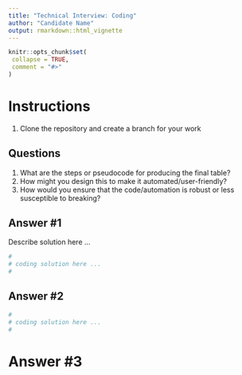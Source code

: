 ```yaml
---
title: "Technical Interview: Coding"
author: "Candidate Name"
output: rmarkdown::html_vignette
---
```


```r
knitr::opts_chunk$set(
 collapse = TRUE,
 comment = "#>"
)
```


# Instructions

1. Clone the repository and create a branch for your work


## Questions
1. What are the steps or pseudocode for producing the final table?
1. How might you design this to make it automated/user-friendly?
1. How would you ensure that the code/automation is robust or less susceptible to breaking?

## Answer #1
Describe solution here ...

```r
#
# coding solution here ...
#
```

## Answer #2

```r
#
# coding solution here ...
#
```

# Answer #3
